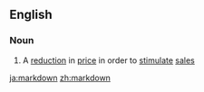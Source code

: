 ==English==

===Noun===
{{en-noun}}

# A [[reduction]] in [[price]] in order to [[stimulate]] [[sale]]s

[[ja:markdown]]
[[zh:markdown]]